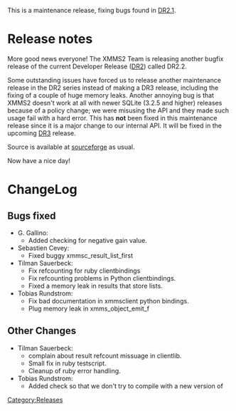 {{Navbar}}

This is a maintenance release, fixing bugs found in [[Release:DR2.1|DR2.1]].

= Release notes =

More good news everyone! The XMMS2 Team is releasing another bugfix release of the current Developer Release ([[Release:DR2|DR2]]) called DR2.2. 

Some outstanding issues have forced us to release another maintenance release in the DR2 series instead of making a DR3 release, including the fixing of a couple of huge memory leaks. Another annoying bug is that XMMS2 doesn't work at all with newer SQLite (3.2.5 and higher) releases because of a policy change; we were misusing the API and they made such usage fail with a hard error. This has '''not''' been fixed in this maintenance release since it is a major change to our internal API. It will be fixed in the upcoming [[Release:DR3 | DR3]] release.

Source is available at [[Download XMMS2#Source | sourceforge]] as usual.

Now have a nice day!

= ChangeLog =

==Bugs fixed==
* G. Gallino:
** Added checking for negative gain value. {{Bug|297}}
* Sebastien Cevey:
** Fixed buggy xmmsc_result_list_first {{Bug|342}}
* Tilman Sauerbeck:
** Fix refcounting for ruby clientbindings {{Bug|187}}
** Fix refcounting problems in Python clientbindings. {{Bug|349}}
** Fixed a memory leak in results that store lists. {{Bug|353}}
* Tobias Rundstrom:
** Fix bad documentation in xmmsclient python bindings. {{Bug|328}}
** Plug memory leak in xmms_object_emit_f {{Bug|341}}

==Other Changes==
* Tilman Sauerbeck:
** complain about result refcount missuage in clientlib.
** Small fix in ruby testscript.
** Cleanup of ruby error handling.
* Tobias Rundstrom:
** Added check so that we don't try to compile with a new version of

[[Category:Releases]]